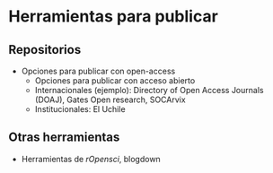 # Herramientas para publicar

## Repositorios

- Opciones para publicar con open-access
  - Opciones para publicar con acceso abierto
  - Internacionales (ejemplo): Directory of Open Access Journals (DOAJ), Gates Open research, SOCArvix
  - Institucionales: El Uchile

## Otras herramientas

  - Herramientas de *rOpensci*, blogdown